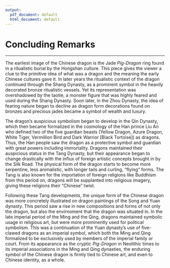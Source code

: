 ```yaml
---
output:
  pdf_document: default
  html_document: default
---
```


# Concluding Remarks {-#conclusion}

---

The earliest image of the Chinese dragon is the Jade *Pig-Dragon* ring found in a ritualistic burial by the Hongshan culture. This piece gives the viewer a clue to the primitive idea of what was a dragon and the meaning the early Chinese cultures gave it. In later years the ritualistic context of the dragon continued through the Shang Dynasty, as a prominent symbol in the heavily decorated bronze ritualistic vessels. Yet its representation was overshadowed by the taotie, a monster figure that was highly feared and used during the Shang Dynasty. Soon later, in the Zhou Dynasty, the idea of fearing nature began to decline as dragon form decorations found on bronzes and precious jades became a symbol of wealth and luxury.

The dragon’s auspicious symbolism began to develop in the Qin Dynasty, which then became formalized in the cosmology of the Han prince Liu An who defined two of the five guardian beasts (Yellow Dragon, Azure Dragon, White Tiger, Vermillion Bird and Dark Warrior [Black Tortoise]) as dragons. Thus, the Han people saw the dragon as a protective symbol and guardian with great powers including immortality. Dragons maintained their auspicious status in the Tang Dynasty, but their appearance began to change drastically with the influx of foreign artistic concepts brought in by the Silk Road. The physical form of the dragon starts to become more serpentine, less animalistic, with longer tails and curling, “flying” forms. The Tang is also known for the importation of foreign religions like Buddhism from this period on, dragons will be supplanted into religious imagery, giving these religions their “Chinese” twist. 

Following these Tang developments, the unique form of the Chinese dragon was more concretely illustrated on dragon paintings of the Song and Yuan dynasty. This period saw a rise in new compositions and forms of not only the dragon, but also the envirnoment that the dragon was situated in. In the late imperial period of the Ming and the Qing, dragons maintained symbolic usage in religious art, but were more prominently used for political symbolism. This was a continuation of the Yuan dynasty’s use of five-clawed dragons as an imperial symbol, which both the Ming and Qing formalized to be exclusively used by members of the imperial family or court. From its appearance as the cryptic *Pig-Dragon* in Neolithic times to its imperial associations in the Ming and Qing dynasties, the enduring symbol of the Chinese dragon is firmly tied to Chinese art, and even to Chinese identity, as a whole.
